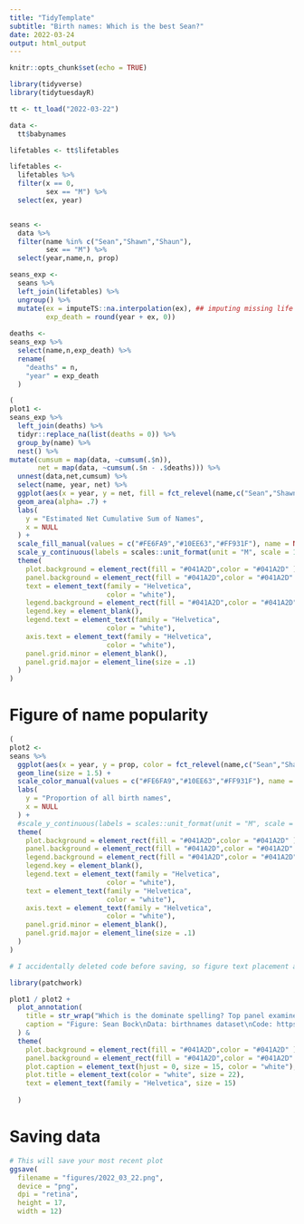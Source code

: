 ```yaml
---
title: "TidyTemplate"
subtitle: "Birth names: Which is the best Sean?"
date: 2022-03-24
output: html_output
---
```



```r

knitr::opts_chunk$set(echo = TRUE)

library(tidyverse)
library(tidytuesdayR)

```


```r

tt <- tt_load("2022-03-22")

data <-
  tt$babynames

```


```r

lifetables <- tt$lifetables

lifetables <-
  lifetables %>%
  filter(x == 0,
         sex == "M") %>%
  select(ex, year)


seans <- 
  data %>%
  filter(name %in% c("Sean","Shawn","Shaun"),
         sex == "M") %>%
  select(year,name,n, prop) 

seans_exp <-
  seans %>%
  left_join(lifetables) %>%
  ungroup() %>%
  mutate(ex = imputeTS::na.interpolation(ex), ## imputing missing life expectancies with interpolatation
         exp_death = round(year + ex, 0)) 
    
deaths <-
seans_exp %>%
  select(name,n,exp_death) %>%
  rename(
    "deaths" = n,
    "year" = exp_death
  ) 

```

```r
(
plot1 <-
seans_exp %>%
  left_join(deaths) %>%
  tidyr::replace_na(list(deaths = 0)) %>%
  group_by(name) %>%
  nest() %>%
mutate(cumsum = map(data, ~cumsum(.$n)),
       net = map(data, ~cumsum(.$n - .$deaths))) %>%
  unnest(data,net,cumsum) %>%
  select(name, year, net) %>%
  ggplot(aes(x = year, y = net, fill = fct_relevel(name,c("Sean","Shawn","Shaun")))) + 
  geom_area(alpha= .7) +
  labs(
    y = "Estimated Net Cumulative Sum of Names",
    x = NULL
  ) +
  scale_fill_manual(values = c("#FE6FA9","#10EE63","#FF931F"), name = NULL ) +
  scale_y_continuous(labels = scales::unit_format(unit = "M", scale = 1e-3)) +
  theme(
    plot.background = element_rect(fill = "#041A2D",color = "#041A2D" ),
    panel.background = element_rect(fill = "#041A2D",color = "#041A2D" ),
    text = element_text(family = "Helvetica",
                        color = "white"),
    legend.background = element_rect(fill = "#041A2D",color = "#041A2D" ),
    legend.key = element_blank(),
    legend.text = element_text(family = "Helvetica",
                        color = "white"),
    axis.text = element_text(family = "Helvetica",
                        color = "white"),
    panel.grid.minor = element_blank(),
    panel.grid.major = element_line(size = .1)
  )
) 

```

# Figure of name popularity


```r
(
plot2 <-
seans %>%
  ggplot(aes(x = year, y = prop, color = fct_relevel(name,c("Sean","Shawn","Shaun")))) + 
  geom_line(size = 1.5) +
  scale_color_manual(values = c("#FE6FA9","#10EE63","#FF931F"), name = NULL ) +
  labs(
    y = "Proportion of all birth names",
    x = NULL
  ) +
  #scale_y_continuous(labels = scales::unit_format(unit = "M", scale = 1e-3)) +
  theme(
    plot.background = element_rect(fill = "#041A2D",color = "#041A2D" ),
    panel.background = element_rect(fill = "#041A2D",color = "#041A2D" ),
    legend.background = element_rect(fill = "#041A2D",color = "#041A2D" ),
    legend.key = element_blank(),
    legend.text = element_text(family = "Helvetica",
                        color = "white"),
    text = element_text(family = "Helvetica",
                        color = "white"),
    axis.text = element_text(family = "Helvetica",
                        color = "white"),
    panel.grid.minor = element_blank(),
    panel.grid.major = element_line(size = .1)
  )
)
```
```r
# I accidentally deleted code before saving, so figure text placement and size isn't exactly the same as figure that appears on github page.

library(patchwork)

plot1 / plot2 +
  plot_annotation(
    title = str_wrap("Which is the dominate spelling? Top panel examines trends in the popularity of each spelling of 'Sean'. 'Shawn' took an early lead but was soon surpassed by the superior 'Sean'. Nevermind 'Shaun'. Bottom panel uses life expactancies over time to estimate the number of living 'Sean's, 'Shawn's, and 'Shaun's in a given year. This plot clearly demonstrates the increasing dominance of 'Sean'.",width = 75),
    caption = "Figure: Sean Bock\nData: birthnames dataset\nCode: https://github.com/Sdbock/tidytuesday"
  ) &
  theme(
    plot.background = element_rect(fill = "#041A2D",color = "#041A2D" ),
    panel.background = element_rect(fill = "#041A2D",color = "#041A2D" ),
    plot.caption = element_text(hjust = 0, size = 15, color = "white"),
    plot.title = element_text(color = "white", size = 22),
    text = element_text(family = "Helvetica", size = 15)
    
  )

```



# Saving data
```r

# This will save your most recent plot
ggsave(
  filename = "figures/2022_03_22.png",
  device = "png",
  dpi = "retina",
  height = 17,
  width = 12)

```
